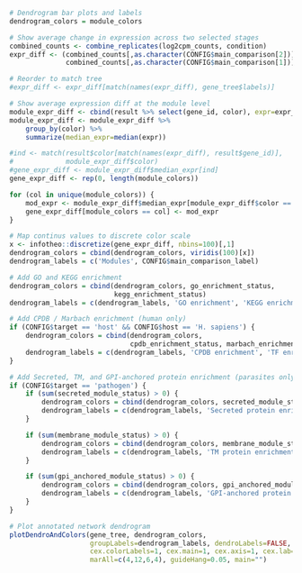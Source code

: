 ```r
# Dendrogram bar plots and labels
dendrogram_colors = module_colors

# Show average change in expression across two selected stages
combined_counts <- combine_replicates(log2cpm_counts, condition)
expr_diff <- (combined_counts[,as.character(CONFIG$main_comparison[2])] - 
              combined_counts[,as.character(CONFIG$main_comparison[1])])

# Reorder to match tree
#expr_diff <- expr_diff[match(names(expr_diff), gene_tree$labels)]

# Show average expression diff at the module level
module_expr_diff <- cbind(result %>% select(gene_id, color), expr=expr_diff)
module_expr_diff <- module_expr_diff %>% 
    group_by(color) %>% 
    summarize(median_expr=median(expr))

#ind <- match(result$color[match(names(expr_diff), result$gene_id)], 
#             module_expr_diff$color)
#gene_expr_diff <- module_expr_diff$median_expr[ind]
gene_expr_diff <- rep(0, length(module_colors))

for (col in unique(module_colors)) {
    mod_expr <- module_expr_diff$median_expr[module_expr_diff$color == col]
    gene_expr_diff[module_colors == col] <- mod_expr
}

# Map continus values to discrete color scale
x <- infotheo::discretize(gene_expr_diff, nbins=100)[,1]
dendrogram_colors = cbind(dendrogram_colors, viridis(100)[x])
dendrogram_labels = c('Modules', CONFIG$main_comparison_label)

# Add GO and KEGG enrichment
dendrogram_colors = cbind(dendrogram_colors, go_enrichment_status,
                          kegg_enrichment_status)
dendrogram_labels = c(dendrogram_labels, 'GO enrichment', 'KEGG enrichment')

# Add CPDB / Marbach enrichment (human only)
if (CONFIG$target == 'host' && CONFIG$host == 'H. sapiens') {
    dendrogram_colors = cbind(dendrogram_colors, 
                              cpdb_enrichment_status, marbach_enrichment_status)
    dendrogram_labels = c(dendrogram_labels, 'CPDB enrichment', 'TF enrichment')
}

# Add Secreted, TM, and GPI-anchored protein enrichment (parasites only)
if (CONFIG$target == 'pathogen') {
    if (sum(secreted_module_status) > 0) {
        dendrogram_colors = cbind(dendrogram_colors, secreted_module_status)
        dendrogram_labels = c(dendrogram_labels, 'Secreted protein enrichment')
    }

    if (sum(membrane_module_status) > 0) {
        dendrogram_colors = cbind(dendrogram_colors, membrane_module_status)
        dendrogram_labels = c(dendrogram_labels, 'TM protein enrichment')
    }

    if (sum(gpi_anchored_module_status) > 0) {
        dendrogram_colors = cbind(dendrogram_colors, gpi_anchored_module_status)
        dendrogram_labels = c(dendrogram_labels, 'GPI-anchored protein enrichment')
    }
}

# Plot annotated network dendrogram
plotDendroAndColors(gene_tree, dendrogram_colors,
                    groupLabels=dendrogram_labels, dendroLabels=FALSE,
                    cex.colorLabels=1, cex.main=1, cex.axis=1, cex.lab=1,
                    marAll=c(4,12,6,4), guideHang=0.05, main="")
```
